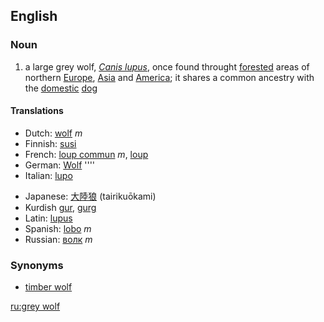 ==English==

===Noun===
{{wikipedia}}
{{en-noun|sg=[[grey]] [[wolf]]|pl=gray wolves}}

# a large grey wolf, ''[[Canis lupus]]'', once found throught [[forested]] areas of northern [[Europe]], [[Asia]] and [[America]]; it shares a common ancestry with the [[domestic]] [[dog]]

====Translations====
{{top}}
*Dutch: [[wolf]] ''m''
*Finnish: [[susi]]
*French: [[loup commun]] ''m'', [[loup]]
*German: [[Wolf]] ''''
*Italian: [[lupo]] {{m}}
{{mid}}
*Japanese: [[大陸狼]] (tairikuōkami)
*Kurdish [[gur]], [[gurg]]
*Latin: [[lupus]]
*Spanish: [[lobo]] ''m''
*Russian: [[ волк ]] ''m''
{{bottom}}

===Synonyms===
*[[timber wolf]]

[[ru:grey wolf]]